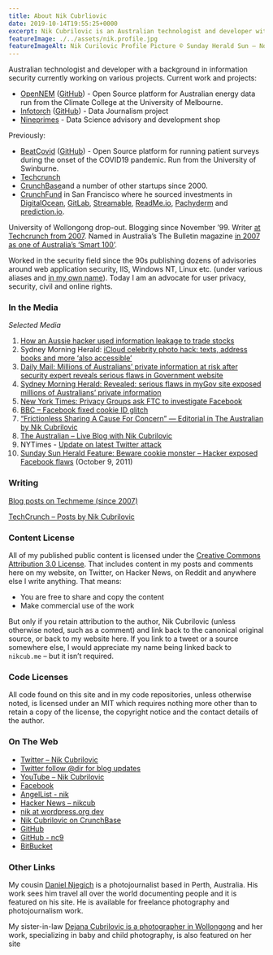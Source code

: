 ```yaml
---
title: About Nik Cubrliovic
date: 2019-10-14T19:55:25+0000
excerpt: Nik Cubrilovic is an Australian technologist and developer with a background in information security currently on various data projects and startups.
featureImage: ./../assets/nik.profile.jpg
featureImageAlt: Nik Curilovic Profile Picture © Sunday Herald Sun – Not for reuse
---
```


Australian technologist and developer with a background in information security currently working on various projects. Current work and projects:

* [OpenNEM](https://opennem.org.au) ([GitHub](https://github.com/opennem)) - Open Source platform for Australian energy data run from the Climate College at the University of Melbourne.
* [Infotorch](https://infotorch.org/social) ([GitHub](https://github.com/infotorch)) - Data Journalism project
* [Nineprimes](https://nineprimes.com) - Data Science advisory and development shop

Previously:

* [BeatCovid](https://beatcov.org) ([GitHub](https://github.com/beatcovid)) - Open Source platform for running patient surveys during the onset of the COVID19 pandemic. Run from the University of Swinburne.
* [Techcrunch](http://www.techcrunch.com)
* [CrunchBase](http://www.crunchbase.com)and a number of other startups since 2000.
* [CrunchFund](https://www.crunchbase.com/organization/crunchfund) in San Francisco where he sourced investments in [DigitalOcean](https://www.crunchbase.com/organization/digitalocean), [GitLab](https://www.crunchbase.com/organization/gitlab-com), [Streamable](https://www.crunchbase.com/organization/streamable), [ReadMe.io](https://www.crunchbase.com/organization/readme-io), [Pachyderm](https://www.crunchbase.com/organization/pachyderm#/entity) and [prediction.io](https://www.crunchbase.com/organization/predictionio#/entity).

University of Wollongong drop-out. Blogging since November ’99. Writer [at Techcrunch from 2007](http://techcrunch.com/author/nik-cubrilovic/). Named in Australia’s The Bulletin magazine [in 2007 as one of Australia’s ‘Smart 100’](http://wayback.archive.org/web/*/http://bulletin.ninemsn.com.au/article.aspx?id=266916).

Worked in the security field since the 90s publishing dozens of advisories around web application security, IIS, Windows NT, Linux etc. (under various aliases and [in my own name](http://0day.today/author/21985)). Today I am an advocate for user privacy, security, civil and online rights.

### In the Media

*Selected Media*

1. [How an Aussie hacker used information leakage to trade stocks](http://www.itnews.com.au/news/how-an-aussie-hacker-used-information-leakage-to-trade-stocks-420171)
1. Sydney Morning Herald: [iCloud celebrity photo hack: texts, address books and more ‘also accessible’](http://www.smh.com.au/digital-life/consumer-security/icloud-celebrity-photo-hack-texts-address-books-and-more-also-accessible-20140903-10bov5.html)
1. [Daily Mail: Millions of Australians’ private information at risk after security expert reveals serious flaws in Government website](http://www.dailymail.co.uk/news/article-2629200/Millions-Australians-private-information-risk-security-expert-reveals-flaws-Government-website.html)
1. [Sydney Morning Herald: Revealed: serious flaws in myGov site exposed millions of Australians’ private information](http://www.smh.com.au/it-pro/security-it/revealed-serious-flaws-in-mygov-site-exposed-millions-of-australians-private-information-20140515-zrczw.html)
1. [New York Times: Privacy Groups ask FTC to investigate Facebook](http://bits.blogs.nytimes.com/2011/09/29/privacy-groups-ask-f-t-c-to-review-new-facebook-features/)
1. [BBC – Facebook fixed cookie ID glitch](http://www.bbc.co.uk/news/technology-15091674)
1. [“Frictionless Sharing A Cause For Concern” — Editorial in The Australian by Nik Cubrilovic](http://www.theaustralian.com.au/australian-it/opinion/frictionless-sharing-a-cause-for-concern/story-e6frgb0o-1226157574498)
1. [The Australian – Live Blog with Nik Cubrilovic](http://www.theaustralian.com.au/australian-it/live-blog-about-facebook-privacy-and-security-with-nik-cubrilovic-at-3pm-aest/story-e6frgakx-1226151189067)
1. NYTimes - [Update on latest Twitter attack](http://thelede.blogs.nytimes.com/2009/12/19/update-on-latest-attack-on-twitter/)
1. [Sunday Sun Herald Feature: Beware cookie monster – Hacker exposed Facebook flaws](https://www.facebook.com/photo.php?fbid=10150340347923820&amp;set=a.10150340347413820.357562.500073819&amp;type=3&amp;l=84607ef406&amp;theater) (October 9, 2011)

### Writing

[Blog posts on Techmeme (since 2007)](http://www.crunchbase.com/bloggerboard/tech/author/nik-cubrilovic)

[TechCrunch – Posts by Nik Cubrilovic](http://techcrunch.com/author/nik-cubrilovic/)

### Content License

All of my published public content is licensed under the [Creative Commons Attribution 3.0 License](http://creativecommons.org/licenses/by/3.0/). That includes content in my posts and comments here on my website, on Twitter, on Hacker News, on Reddit and anywhere else I write anything. That means:

- You are free to share and copy the content
- Make commercial use of the work

But only if you retain attribution to the author, Nik Cubrilovic (unless otherwise noted, such as a comment) and link back to the canonical original source, or back to my website here. If you link to a tweet or a source somewhere else, I would appreciate my name being linked back to `nikcub.me` – but it isn’t required.

### Code Licenses

All code found on this site and in my code repositories, unless otherwise noted, is licensed under an MIT which requires nothing more other than to retain a copy of the license, the copyright notice and the contact details of the author.

### On The Web

* [Twitter – Nik Cubrilovic](https://twitter.com/nikcub)
* [Twitter follow @dir for blog updates](https://twitter.com/dir)
* [YouTube – Nik Cubrilovic](https://youtube.com/nik)
* [Facebook](https://facebook.com/cubrilovic)
* [AngelList - nik](https://angel.co/nik)
* [Hacker News – nikcub](https://news.ycombinator.com/user?id=nikcub)
* [nik at wordpress.org dev](https://codex.wordpress.org/User:Nik)
* [Nik Cubrilovic on CrunchBase](https://www.crunchbase.com/person/nik-cubrilovic)
* [GitHub](https://github.com/nikcub)
* [GitHub - nc9](https://github.com/nc9)
* [BitBucket](https://bitbucket.org/nik)

### Other Links

My cousin [Daniel Njegich](http://www.danielnjegich.com/) is a photojournalist based in Perth, Australia. His work sees him travel all over the world documenting people and it is featured on his site. He is available for freelance photography and photojournalism work.

My sister-in-law [Dejana Cubrilovic is a photographer in Wollongong](http://www.dejanacubrilovic.com.au/) and her work, specializing in baby and child photography, is also featured on her site

